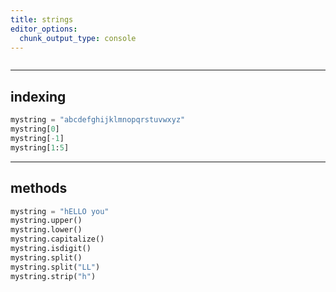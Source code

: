 ```yaml
---
title: strings
editor_options: 
  chunk_output_type: console
---
```


```r
```

*********************************************************************

## indexing

```python
mystring = "abcdefghijklmnopqrstuvwxyz"
mystring[0]
mystring[-1]
mystring[1:5]
```

*********************************************************************

## methods

```python
mystring = "hELLO you"
mystring.upper()
mystring.lower()
mystring.capitalize()
mystring.isdigit()
mystring.split()
mystring.split("LL")
mystring.strip("h")
```
